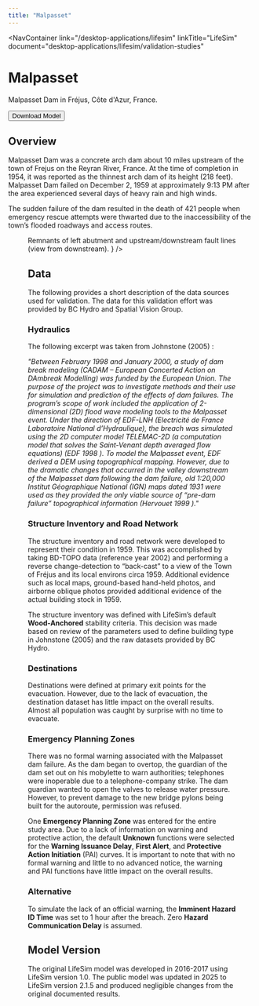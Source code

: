 ```yaml
---
title: "Malpasset"
---
```



<NavContainer 
  link="/desktop-applications/lifesim"
  linkTitle="LifeSim"
  document="desktop-applications/lifesim/validation-studies"
></NavContainer>

# Malpasset

Malpasset Dam in Fréjus, Côte d'Azur, France.

<Button href="https://www.rmc.usace.army.mil/Software/LifeSim/">Download Model</Button>

## Overview

Malpasset Dam was a concrete arch dam about 10 miles upstream of the town of Frejus on the Reyran River, France. At the time of completion in 1954, 
it was reported as the thinnest arch dam of its height (218 feet). Malpasset Dam failed on December 2, 1959 at approximately 9:13 PM after the 
area experienced several days of heavy rain and high winds. 

The sudden failure of the dam resulted in the death of 421 people when emergency rescue attempts 
were thwarted due to the inaccessibility of the town’s flooded roadways and access routes.

<Figure
  figKey="malpasset-aftermath"
  src="figures/desktop-applications/lifesim/validation-studies/v1.0/figures/figure7.png"
  alt="Remnants of left abutment and upstream/downstream fault lines; view from downstream."
  caption={
    <>
      Remnants of left abutment and upstream/downstream fault lines (view from downstream). <Citation citationKey="Goodman2013"/>
    </>
  }
/>

## Data

The following provides a short description of the data sources used for validation. The data for this validation effort was provided by BC Hydro and Spatial 
Vision Group.

### Hydraulics

The following excerpt was taken from Johnstone (2005) <Citation citationKey="Johnstone2005"/>: 

*"Between February 1998 and January 2000, a study of dam break modeling (CADAM – European Concerted 
Action on DAmbreak Modelling) was funded by the European Union. The purpose of the project was to investigate methods and their use for simulation and 
prediction of the effects of dam failures. The program’s scope of work included the application of 2-dimensional (2D) flood wave modeling tools to the Malpasset 
event. Under the direction of EDF-LNH (Electricité de France Laboratoire National d’Hydraulique), the breach was simulated using the 2D computer model 
TELEMAC-2D (a computation model that solves the Saint-Venant depth averaged flow equations) (EDF 1998 <Citation citationKey="EDF1998"/>). To model the Malpasset event, 
EDF derived a DEM using 
topographical mapping. However, due to the dramatic changes that occurred in the valley downstream of the Malpasset dam following the dam failure, old 
1:20,000 Institut Géographique National (IGN) maps dated 1931 were used as they provided the only viable source of “pre-dam failure” topographical 
information (Hervouet 1999 <Citation citationKey="Hervouet1999"/>)."*

### Structure Inventory and Road Network

The structure inventory and road network were developed to represent their condition in 1959. This was accomplished by taking BD-TOPO 
data (reference year 2002) and performing a reverse change-detection to “back-cast” to a view of the Town of Fréjus and its local environs circa 1959. 
Additional evidence such as local maps, ground-based hand-held photos, and airborne oblique photos provided additional evidence of the actual building 
stock in 1959. 

The structure inventory was defined with LifeSim’s default **Wood-Anchored** stability criteria. This decision was made based on review of the parameters 
used to define building type in Johnstone (2005) <Citation citationKey="Johnstone2005"/> and the raw datasets provided by BC Hydro. 

### Destinations

Destinations were defined at primary exit points for the evacuation. However, due to the lack of evacuation, the destination dataset has little impact 
on the overall results. Almost all population was caught by surprise with no time to evacuate.

### Emergency Planning Zones

There was no formal warning associated with the Malpasset dam failure. As the dam began to overtop, the guardian of the dam set out on his mobylette 
to warn authorities; telephones were inoperable due to a telephone-company strike. The dam guardian wanted to open the valves to release water pressure.
However, to prevent damage to the new bridge pylons being built for the autoroute, permission was refused. 

One **Emergency Planning Zone** was entered for the entire study area. Due to a lack of information on warning and protective action, the default **Unknown** functions were 
selected for the **Warning Issuance Delay**, **First Alert**, and **Protective Action Initiation** (PAI) curves. It is important to note that with no formal warning and little 
to no advanced notice, the warning and PAI functions have little impact on the overall results.

### Alternative

To simulate the lack of an official warning, the **Imminent Hazard ID Time** was set to 1 hour after the breach. Zero **Hazard Communication Delay** is assumed.

## Model Version

The original LifeSim model was developed in 2016-2017 using LifeSim version 1.0. 
The public model was updated in 2025 to LifeSim version 2.1.5 and produced negligible changes from the original documented results. 

<CitationFootnote />